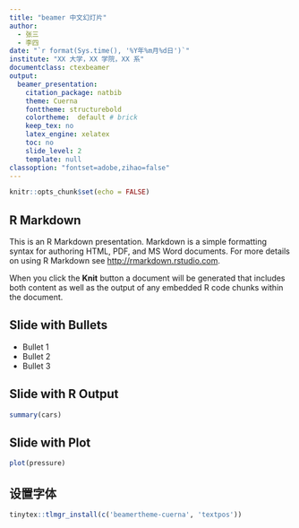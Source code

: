 ```yaml
---
title: "beamer 中文幻灯片"
author:
  - 张三
  - 李四
date: "`r format(Sys.time(), '%Y年%m月%d日')`"
institute: "XX 大学，XX 学院，XX 系"
documentclass: ctexbeamer
output: 
  beamer_presentation: 
    citation_package: natbib
    theme: Cuerna
    fonttheme: structurebold
    colortheme:  default # brick
    keep_tex: no
    latex_engine: xelatex
    toc: no
    slide_level: 2
    template: null
classoption: "fontset=adobe,zihao=false"
---
```


```r
knitr::opts_chunk$set(echo = FALSE)
```

## R Markdown

This is an R Markdown presentation. Markdown is a simple formatting syntax for authoring HTML, PDF, and MS Word documents. For more details on using R Markdown see <http://rmarkdown.rstudio.com>.

When you click the **Knit** button a document will be generated that includes both content as well as the output of any embedded R code chunks within the document.

## Slide with Bullets

- Bullet 1
- Bullet 2
- Bullet 3

## Slide with R Output

```r
summary(cars)
```

## Slide with Plot

```r
plot(pressure)
```


## 设置字体 {#sec:setup-cuerna}

```r
tinytex::tlmgr_install(c('beamertheme-cuerna', 'textpos'))
```

